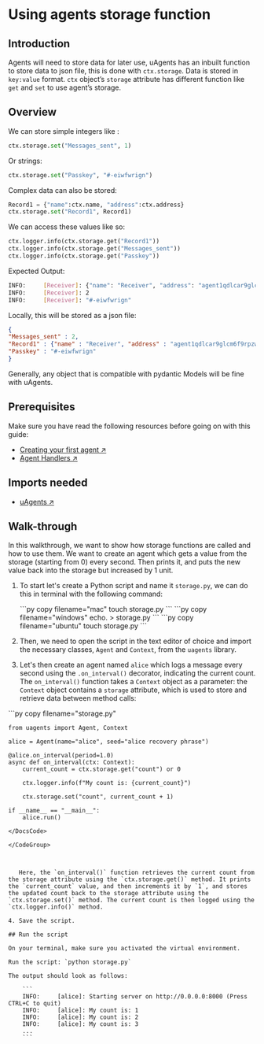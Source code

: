 
# Using agents storage function

## Introduction

Agents will need to store data for later use, uAgents has an inbuilt function to store data to json file, this is done with `ctx.storage`. Data is stored in `key:value` format. `ctx` object’s `storage` attribute has different function like `get` and `set` to use agent’s storage.

## Overview

We can store simple integers like :

```python
ctx.storage.set("Messages_sent", 1)
```

Or strings:

```python
ctx.storage.set("Passkey", "#-eiwfwrign")
```

Complex data can also be stored:

```python
Record1 = {"name":ctx.name, "address":ctx.address}
ctx.storage.set("Record1", Record1)
```

We can access these values like so:

```python
ctx.logger.info(ctx.storage.get("Record1"))
ctx.logger.info(ctx.storage.get("Messages_sent"))
ctx.logger.info(ctx.storage.get("Passkey"))
```

Expected Output:

```bash
INFO:     [Receiver]: {"name": "Receiver", "address": "agent1qdlcar9glcm6f9rpzway3xqaw4clfltxdhtwflxrjz3ahy98ep5dx7xy6x7"}
INFO:     [Receiver]: 2
INFO:     [Receiver]: "#-eiwfwrign"
```

Locally, this will be stored as a json file:

```json
{
"Messages_sent" : 2,
"Record1" : {"name" : "Receiver", "address" : "agent1qdlcar9glcm6f9rpzway3xqaw4clfltxdhtwflxrjz3ahy98ep5dx7xy6x7"},
"Passkey" : "#-eiwfwrign"
}
```

Generally, any object that is compatible with pydantic Models will be fine with uAgents.

## Prerequisites

Make sure you have read the following resources before going on with this guide:

   - [Creating your first agent ↗️](/guides/agents/getting-started/create-a-uagent)
   - [Agent Handlers ↗️](/guides/agents/intermediate/handlers)

## Imports needed

   - [uAgents ↗️](https://pypi.org/project/uagents/)

## Walk-through

In this walkthrough, we want to show how storage functions are called and how to use them. We want to create an agent which gets a value from the storage (starting from 0) every second. Then prints it, and puts the new value back into the storage but increased by 1 unit.

1. To start let's create a Python script and name it `storage.py`, we can do this in terminal with the following command:

   <CodeGroup hasCopy isOSFile>
   <DocsCode mac={true}>
      ```py copy filename="mac"
      touch storage.py
      ```
   </DocsCode>

   <DocsCode windows={true}>
       ```py copy filename="windows"
       echo. > storage.py
       ```
   </DocsCode>

   <DocsCode ubuntu={true}>
       ```py copy filename="ubuntu"
       touch storage.py
       ```
   </DocsCode>
   </CodeGroup>

2. Then, we need to open the script in the text editor of choice and import the necessary classes, `Agent` and `Context`, from the `uagents` library.

3. Let's then create an agent named `alice` which logs a message every second using the `.on_interval()` decorator, indicating the current count. The `on_interval()` function takes a `Context` object as a parameter: the `Context` object contains a `storage` attribute, which is used to store and retrieve data between method calls:

<GithubCodeSegment digest="a20a1b5aa1aa22ff7fc48061558b3568">
    <CodeSegment
        path="https://github.com/fetchai/uAgent-Examples/blob/main/5-documentation/guides/agents/intermediate/storage-function/storage.py"
        lineStart={1}
        lineEnd={14}
        hosted={true}
    />
</GithubCodeSegment>
<CodeGroup dynamic hasCopy isLocalHostedFile digest='a20a1b5aa1aa22ff7fc48061558b3568'>

<DocsCode local={true}>
	```py copy filename="storage.py"

	from uagents import Agent, Context
	
	alice = Agent(name="alice", seed="alice recovery phrase")
	
	@alice.on_interval(period=1.0)
	async def on_interval(ctx: Context):
	    current_count = ctx.storage.get("count") or 0
	
	    ctx.logger.info(f"My count is: {current_count}")
	
	    ctx.storage.set("count", current_count + 1)
	
	if __name__ == "__main__":
	    alice.run()

```
</DocsCode>

</CodeGroup>



   Here, the `on_interval()` function retrieves the current count from the storage attribute using the `ctx.storage.get()` method. It prints the `current_count` value, and then increments it by `1`, and stores the updated count back to the storage attribute using the `ctx.storage.set()` method. The current count is then logged using the `ctx.logger.info()` method.

4. Save the script.

## Run the script

On your terminal, make sure you activated the virtual environment.

Run the script: `python storage.py`

The output should look as follows:

    ```
    INFO:     [alice]: Starting server on http://0.0.0.0:8000 (Press CTRL+C to quit)
    INFO:     [alice]: My count is: 1
    INFO:     [alice]: My count is: 2
    INFO:     [alice]: My count is: 3
    ...
    ```

